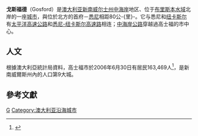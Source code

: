 {{noteTA
|G1=Country
|T=zh-cn:戈斯福德; zh-hk:高士福; zh-tw:高士福;
|1=zh-cn:戈斯福德; zh-hk:高士福; zh-tw:高士福;
}}
{{Infobox Australian Place | type = lga 
| name     = 戈斯福德
| state    = nsw
| image    = Gossie.JPG
| caption  = 戈斯福德位置圖
| pop      = 163,469
| pop_footnotes = （2006年6月）
| density  = 173
| area     = 940
| est      = 
| seat     = 戈斯福德
| mayor    = Chris Holstein
| region   = [[中海岸|中海岸]]
| logo = 
| url      = http://www.gosford.nsw.gov.au
| stategov = 戈斯福德
| fedgov   = [[羅伯森_(澳大利亞國會選區)|羅伯森]]
| near-nw  = [[塞斯諾克_(新南威尔士州)|塞斯諾克]]
| near-n   = [[怀昂郡|懷昂]]
| near-ne  = [[塔斯曼海|塔斯曼海]]
| near-e   = [[塔斯曼海|塔斯曼海]]
| near-w   = [[霍克斯伯里市|霍克斯伯-{里}-]]
| near-sw  = [[康士比郡|康士比]]
| near-s   = [[碧水議會|碧水]]
| near-se  = [[塔斯曼海|塔斯曼海]]
}}
'''戈斯福德'''（Gosford）是[[澳大利亚|澳大利亚]][[新南威尔士州|新南威尔士州]][[中海岸|中海岸]]地区、位于[[布里斯本水域|布里斯本水域]]北岸的一座[[城市|城市]]，與位於北方的首府－[[悉尼|悉尼]]相距80公-{里}-。它与悉尼和[[纽卡斯尔_(新南威尔士州)|纽卡斯尔]]有[[太平洋高速公路|太平洋高速公路]]和[[悉尼-纽卡斯尔高速路|悉尼-纽卡斯尔高速路]]相连；[[中海岸公路|中海岸公路]]穿越過高士福的市中心。

== 人文 ==
根據澳大利亞統計局資料，高士福市於2006年6月30日有居民163,469人<ref>{{cite web 
  | publisher = [[澳大利亚统计局|ABS]] 
  | title = Regional Population Growth, Australia, 2005-06 (catalogue no.: 3218.0) 
  | url = http://abs.gov.au 
  | accessdate = 2007-03-12 
  | archive-date = 2011-06-29 
  | archive-url = https://web.archive.org/web/20110629070252/http://www.abs.gov.au/ 
  | dead-url = no 
  }}</ref>，是新南威爾斯州內的人口第9大城。

== 參考文獻 ==
{{reflist}}
{{Authority control}}
{{DEFAULTSORT:Gosford, New South Wales}}

[[Category:新南威尔士州城市|G]]
[[Category:澳大利亚沿海城市|Category:澳大利亚沿海城市]]